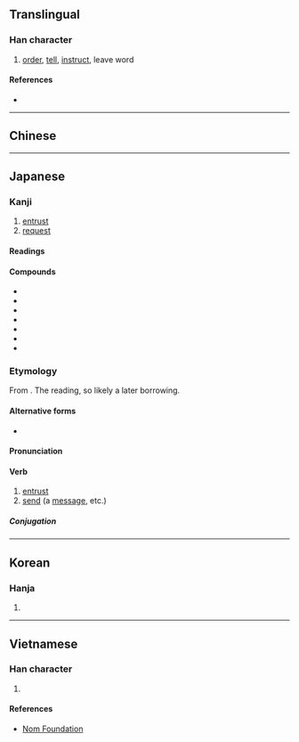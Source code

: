 {{also|囑}}
{{character info}}
==Translingual==

===Han character===
{{Han char|rn=30|rad=口|as=12|sn=15|four=|canj=RSHB|ids=⿰口属}}

# [[order]], [[tell]], [[instruct]], leave word

====References====
* {{Han ref|kx=0207.030|dkj=04249|dj=0430.030|hdz=10687.100|uh=5631|ud=22065}}

----

==Chinese==
{{zh-see|囑}}

----

==Japanese==
{{ja-kanji forms|嘱|囑}}

===Kanji===
{{ja-kanji|grade=c|rs=口12|kyu=囑}}

# [[entrust]]
# [[request]]

====Readings====
{{ja-readings
|goon=そく
|kanon=しょく<しよく
|kun=たの-む
}}

====Compounds====
{{der-top|Compounds}}
* {{ja-r|委%嘱|い%しょく|[[entrust]]ing with}}
* {{ja-r|遺%嘱|い%しょく|[[dying]] [[wish]]}}
* {{ja-r|受%嘱|じゅ%しょく|[[be]]ing [[entrust]]ed with}}
* {{ja-r|嘱%託|しょく%たく|[[commission]], [[charge]], [[part-time]]}}
* {{ja-r|嘱%望|しょく%ぼう|([[have|having]] [[great]]) [[expectation]]}}
* {{ja-r|嘱%目|しょく%もく|[[pay attention|paying attention]] to}}
* {{ja-r|付%嘱|ふ%しょく|[[confer]]ment}}
{{der-bottom}}

===Etymology===
{{ja-kanjitab|しょく|yomi=on}}
From {{der|ja|ltc|sort=しょく|-}} {{ltc-l|囑}}. The ''{{ll|ja|漢音|kan'on}}'' reading, so likely a later borrowing.

====Alternative forms====
* {{ja-l|属}}

====Pronunciation====
{{ja-pron|y=kan|しょく}}

====Verb====
{{ja-verb-suru|tr=trans|しょく}}

# [[entrust]]
# [[send]] (a [[message]], etc.)

=====Conjugation=====
{{ja-suru|しょく}}

----

==Korean==

===Hanja===
{{ko-hanja|hangeul=촉|rv=chok|mr=ch'ok}}

# {{rfdef|ko|sort=口12}}

----

==Vietnamese==

===Han character===
{{vi-hantu|[[chúc]]|rs=口12}}

# {{rfdef|vi|sort=口12}}

====References====
* [http://nomfoundation.org/common/nom_details.php?codepoint=5631 Nom Foundation]